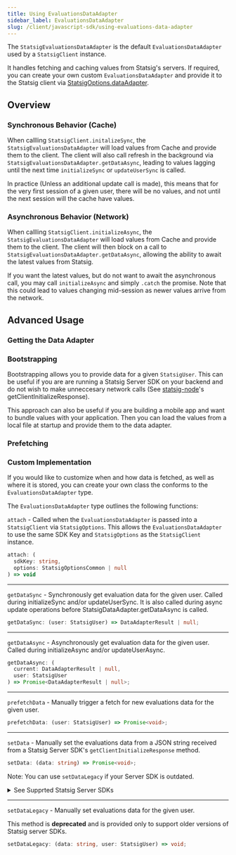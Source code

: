 ```yaml
---
title: Using EvaluationsDataAdapter
sidebar_label: EvaluationsDataAdapter
slug: /client/javascript-sdk/using-evaluations-data-adapter
---
```



The `StatsigEvaluationsDataAdapter` is the default `EvaluationsDataAdapter` used by a `StatsigClient` instance.

It handles fetching and caching values from Statsig's servers. If required, you can create your own custom `EvaluationsDataAdapter`
and provide it to the Statsig client via [StatsigOptions.dataAdapter](/client/javascript-sdk#statsig-options).

## Overview

### Synchronous Behavior (Cache)

When callling `StatsigClient.initalizeSync`, the `StatsigEvaluationsDataAdapter` will load values
from Cache and provide them to the client. The client will also call refresh in the background via
`StatsigEvaluationsDataAdapter.getDataAsync`, leading to values lagging until the next time `initializeSync` or `updateUserSync` is called.

In practice (Unless an additional update call is made), this means that for the very first session of a given user, there will be no values, and not until the next session will the cache have values.

### Asynchronous Behavior (Network)

When callling `StatsigClient.initializeAsync`, the `StatsigEvaluationsDataAdapter` will load values
from Cache and provide them to the client. The client will then block on a call to `StatsigEvaluationsDataAdapter.getDataAsync`,
allowing the ability to await the latest values from Statsig.

If you want the latest values, but do not want to await the asynchronous call, you may call `initializeAsync` and simply `.catch` the promise. Note that
this could lead to values changing mid-session as newer values arrive from the network.

## Advanced Usage

### Getting the Data Adapter

<GitHubEmbed url="https://raw.githubusercontent.com/statsig-io/js-client-monorepo/main/samples/react/src/samples/precomputed-client/sample-precomp-get-data-adapter.tsx" />

### Bootstrapping

Bootstrapping allows you to provide data for a given `StatsigUser`. This can be useful if you are are running a
Statsig Server SDK on your backend and do not wish to make unneccesary network calls (See [statsig-node](/server/nodejsServerSDK#bootstrap)'s getClientInitializeResponse).

This approach can also be useful if you are building a mobile app and want to bundle values with your application. Then you can load the values from a local file at startup and provide them to the data adapter.

<GitHubEmbed url="https://raw.githubusercontent.com/statsig-io/js-client-monorepo/main/samples/react/src/samples/precomputed-client/sample-precomp-bootstrap.tsx" />

### Prefetching

<GitHubEmbed url="https://raw.githubusercontent.com/statsig-io/js-client-monorepo/main/samples/react/src/samples/precomputed-client/sample-precomp-prefetch.tsx" />

### Custom Implementation

If you would like to customize when and how data is fetched, as well as where it is stored, you can create your own class the conforms to the `EvaluationsDataAdapter` type.

The `EvaluationsDataAdapter` type outlines the following functions:

`attach` - Called when the `EvaluationsDataAdapter` is passed into a `StatsigClient` via `StatsigOptions`. This allows the `EvaluationsDataAdapter` to use
  the same SDK Key and `StatsigOptions` as the `StatsigClient` instance.

```typescript
attach: (
  sdkKey: string, 
  options: StatsigOptionsCommon | null
) => void
```

---

`getDataSync` - Synchronously get evaluation data for the given user. Called during initializeSync and/or updateUserSync. It is also called during
  async update operations before StatsigDataAdapter.getDataAsync is called.

```typescript
getDataSync: (user: StatsigUser) => DataAdapterResult | null;
```

---

`getDataAsync` - Asynchronously get evaluation data for the given user. Called during initializeAsync and/or updateUserAsync.
```typescript
getDataAsync: (
  current: DataAdapterResult | null, 
  user: StatsigUser
) => Promise<DataAdapterResult | null>;
```

---

`prefetchData` - Manually trigger a fetch for new evaluations data for the given user.
```typescript
prefetchData: (user: StatsigUser) => Promise<void>;
```

---

`setData` - Manually set the evaluations data from a JSON string received from a Statsig Server SDK's `getClientInitializeResponse` method.

```typescript
setData: (data: string) => Promise<void>;
```
Note: You can use <code>setDataLegacy</code> if your Server SDK is outdated.
<details>
  <summary>See Supprted Statsig Server SDKs</summary>
   <ul>
    <li>node-js-server-sdk@5.20.0</li>
    <li>java-server-sdk@1.18.0</li>
    <li>ruby-sdk@1.34.0</li>
    <li>dotnet-sdk@1.25.0</li>
    <li>php-sdk@3.2.0</li>
   </ul>
</details>


---

`setDataLegacy` - Manually set evaluations data for the given user.

This method is **deprecated** and is provided only to support older versions of Statsig server SDKs.

```typescript
setDataLegacy: (data: string, user: StatsigUser) => void;
```
